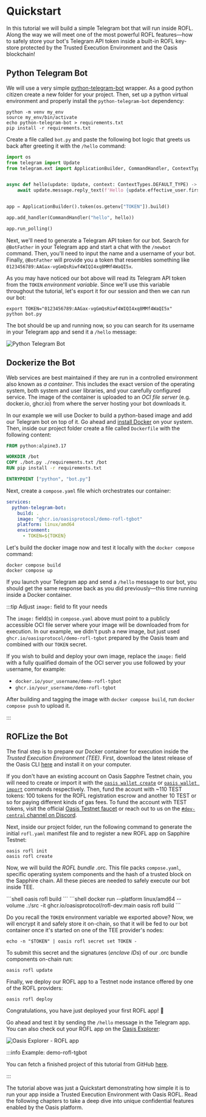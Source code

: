
# Quickstart

In this tutorial we will build a simple Telegram bot that will run inside ROFL.
Along the way we will meet one of the most powerful ROFL features—how to safely
store your bot's Telegram API token inside a built-in ROFL key-store protected
by the Trusted Execution Environment and the Oasis blockchain!

## Python Telegram Bot

We will use a very simple [python-telegram-bot] wrapper. As a good python
citizen create a new folder for your project. Then, set up a python virtual
environment and properly install the `python-telegram-bot` dependency:

```shell
python -m venv my_env
source my_env/bin/activate
echo python-telegram-bot > requirements.txt
pip install -r requirements.txt
```

Create a file called `bot.py` and paste the following bot logic that greets us
back after greeting it with the `/hello` command:

```python title="bot.py"
import os
from telegram import Update
from telegram.ext import ApplicationBuilder, CommandHandler, ContextTypes


async def hello(update: Update, context: ContextTypes.DEFAULT_TYPE) -> None:
    await update.message.reply_text(f'Hello {update.effective_user.first_name}')


app = ApplicationBuilder().token(os.getenv["TOKEN"]).build()

app.add_handler(CommandHandler("hello", hello))

app.run_polling()
```

Next, we'll need to generate a Telegram API token for our bot. Search for
`@BotFather` in your Telegram app and start a chat with the `/newbot` command.
Then, you'll need to input the name and a username of your bot. Finally,
`@BotFather` will provide you a token that resembles something like
`0123456789:AAGax-vgGmQsRiwf4WIQI4xq8MMf4WaQI5x`.

As you may have noticed our bot above will read its Telegram API token from the
`TOKEN` *environment variable*. Since we'll use this variable throughout the
tutorial, let's export it for our session and then we can run our bot:

```shell
export TOKEN="0123456789:AAGax-vgGmQsRiwf4WIQI4xq8MMf4WaQI5x"
python bot.py
```

The bot should be up and running now, so you can search for its username in your
Telegram app and send it a `/hello` message:

![Python Telegram Bot](images/telegram-bot.png)

[python-telegram-bot]: https://pypi.org/project/python-telegram-bot/

## Dockerize the Bot

Web services are best maintained if they are run in a controlled environment
also known as *a container*. This includes the exact version of the operating
system, both system and user libraries, and your carefully configured service.
The image of the container is uploaded to an *OCI file server* (e.g. docker.io,
ghcr.io) from where the server hosting your bot downloads it.

In our example we will use Docker to build a python-based image and add our
Telegram bot on top of it. Go ahead and [install Docker][docker] on your
system. Then, inside our project folder create a file called `Dockerfile` with
the following content:

```dockerfile title="Dockerfile"
FROM python:alpine3.17

WORKDIR /bot
COPY ./bot.py ./requirements.txt /bot
RUN pip install -r requirements.txt

ENTRYPOINT ["python", "bot.py"]
```

Next, create a `compose.yaml` file which orchestrates our container:

```yaml title="compose.yaml"
services:
  python-telegram-bot:
    build: .
    image: "ghcr.io/oasisprotocol/demo-rofl-tgbot"
    platform: linux/amd64
    environment:
      - TOKEN=${TOKEN}
```

Let's build the docker image now and test it locally with the `docker compose`
command:

```shell
docker compose build
docker compose up
```

If you launch your Telegram app and send a `/hello` message to our bot, you
should get the same response back as you did previously—this time running inside
a Docker container.

:::tip Adjust `image:` field to fit your needs

The `image:` field(s) in `compose.yaml` above must point to a publicly
accessible OCI file server where your image will be downloaded from for
execution. In our example, we didn't push a new image, but just used
`ghcr.io/oasisprotocol/demo-rofl-tgbot` prepared by the Oasis team and combined
with our `TOKEN` secret.

If you wish to build and deploy your own image, replace the `image:` field with
a fully qualified domain of the OCI server you use followed by your username,
for example:

- `docker.io/your_username/demo-rofl-tgbot`
- `ghcr.io/your_username/demo-rofl-tgbot`

After building and tagging the image with `docker compose build`, run
`docker compose push` to upload it.

:::

[docker]: https://www.docker.com/

## ROFLize the Bot

The final step is to prepare our Docker container for execution inside the
*Trusted Execution Environment (TEE)*. First, download the latest release of the
Oasis CLI [here][oasis-cli-dl] and install it on your computer.

If you don't have an existing account on Oasis Sapphre Testnet chain, you will
need to create or import it with the [`oasis wallet create`] or [`oasis wallet
import`] commands respectively. Then, fund the acount with ~110 TEST tokens: 100
tokens for the ROFL registration escrow and another 10 TEST or so for paying
different kinds of gas fees. To fund the account with TEST tokens, visit the
official [Oasis Testnet faucet] or reach out to us on the
[`#dev-central` channel on Discord][discord].

[`oasis wallet create`]: https://github.com/oasisprotocol/cli/blob/master/docs/wallet.md#create
[`oasis wallet import`]: https://github.com/oasisprotocol/cli/blob/master/docs/wallet.md#import


[Oasis Testnet faucet]: https://faucet.testnet.oasis.io
[discord]: https://oasis.io/discord

Next, inside our project folder, run the following command to generate the
initial `rofl.yaml` manifest file and to register a new ROFL app on Sapphire
Testnet:

```shell
oasis rofl init
oasis rofl create
```

Now, we will build the *ROFL bundle* .orc. This file packs `compose.yaml`,
specific operating system components and the hash of a trusted block on the
Sapphire chain. All these pieces are needed to safely execute our bot
inside TEE.

<Tabs>
    <TabItem value="Native Linux">
        ```shell
        oasis rofl build
        ```
    </TabItem>
    <TabItem value="Docker (Windows, Mac, Linux)">
        ```shell
        docker run --platform linux/amd64 --volume .:/src -it ghcr.io/oasisprotocol/rofl-dev:main oasis rofl build
        ```
    </TabItem>
</Tabs>

Do you recall the `TOKEN` environment variable we exported above? Now, we will
encrypt it and safely store it on-chain, so that it will be fed to our bot
container once it's started on one of the TEE provider's nodes:

```shell
echo -n "$TOKEN" | oasis rofl secret set TOKEN -
```

To submit this secret and the signatures (*enclave IDs*) of our .orc bundle
components on-chain run:

```shell
oasis rofl update
```

Finally, we deploy our ROFL app to a Testnet node instance offered by one of the
ROFL providers:

```shell
oasis rofl deploy
```

Congratulations, you have just deployed your first ROFL app! 🎉

Go ahead and test it by sending the `/hello` message in the Telegram app. You
can also check out your ROFL app on the [Oasis Explorer]:

![Oasis Explorer - ROFL app](./images/demo-rofl-tgbot-explorer.png)

:::info Example: demo-rofl-tgbot

You can fetch a finished project of this tutorial from GitHub
[here][demo-rofl-tgbot].

:::

The tutorial above was just a Quickstart demonstrating how simple it is to run
your app inside a Trusted Execution Environment with Oasis ROFL. Read the
following chapters to take a deep dive into unique confidential features enabled
by the Oasis platform.

[oasis-cli-dl]: https://github.com/oasisprotocol/cli/releases
[demo-rofl-tgbot]: https://github.com/oasisprotocol/demo-rofl-tgbot
[Oasis Explorer]: https://pr-1777.oasis-explorer.pages.dev/testnet/sapphire/rofl/app/rofl1qpjsc3qplf2szw7w3rpzrpq5rqvzv4q5x5j23msu